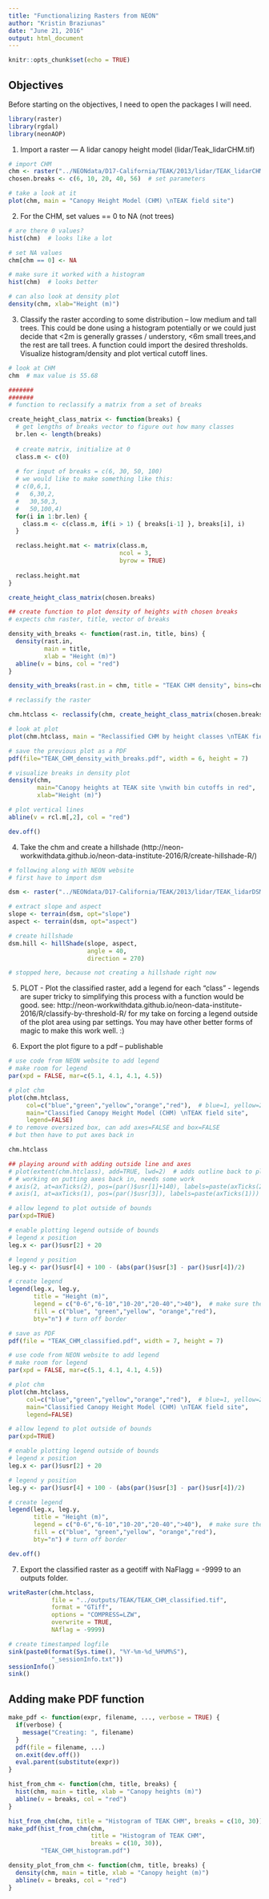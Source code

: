 ```yaml
---
title: "Functionalizing Rasters from NEON"
author: "Kristin Braziunas"
date: "June 21, 2016"
output: html_document
---
```


```r
knitr::opts_chunk$set(echo = TRUE)
```

## Objectives

Before starting on the objectives, I need to open the packages I will need.

```r

library(raster)
library(rgdal)
library(neonAOP)

```

1. Import a raster — A lidar canopy height model (lidar/Teak_lidarCHM.tif)

```r

# import CHM
chm <- raster("../NEONdata/D17-California/TEAK/2013/lidar/TEAK_lidarCHM.tif")
chosen.breaks <- c(6, 10, 20, 40, 56)  # set parameters

# take a look at it
plot(chm, main = "Canopy Height Model (CHM) \nTEAK field site")

```

2. For the CHM, set values == 0 to NA (not trees)

```r

# are there 0 values?
hist(chm)  # looks like a lot

# set NA values
chm[chm == 0] <- NA

# make sure it worked with a histogram
hist(chm)  # looks better

# can also look at density plot
density(chm, xlab="Height (m)")

```

3. Classify the raster according to some distribution – low medium and tall trees. This could be done using a histogram potentially or we could just decide that <2m is generally grasses / understory, <6m small trees,and the rest are tall trees. A function could import the desired thresholds. Visualize histogram/density and plot vertical cutoff lines.

```r

# look at CHM
chm  # max value is 55.68

#######
#######
# function to reclassify a matrix from a set of breaks

create_height_class_matrix <- function(breaks) {
  # get lengths of breaks vector to figure out how many classes
  br.len <- length(breaks)
  
  # create matrix, initialize at 0
  class.m <- c(0)
  
  # for input of breaks = c(6, 30, 50, 100)
  # we would like to make something like this:
  # c(0,6,1,
  #   6,30,2,
  #   30,50,3,
  #   50,100,4)
  for(i in 1:br.len) {
    class.m <- c(class.m, if(i > 1) { breaks[i-1] }, breaks[i], i)
  }

  reclass.height.mat <- matrix(class.m,
                               ncol = 3,
                               byrow = TRUE)
  
  reclass.height.mat
}

create_height_class_matrix(chosen.breaks)

## create function to plot density of heights with chosen breaks
# expects chm raster, title, vector of breaks

density_with_breaks <- function(rast.in, title, bins) {
  density(rast.in, 
          main = title,
          xlab = "Height (m)")
  abline(v = bins, col = "red")
}

density_with_breaks(rast.in = chm, title = "TEAK CHM density", bins=chosen.breaks)

# reclassify the raster

chm.htclass <- reclassify(chm, create_height_class_matrix(chosen.breaks))

# look at plot
plot(chm.htclass, main = "Reclassified CHM by height classes \nTEAK field site")

```

```r

# save the previous plot as a PDF
pdf(file="TEAK_CHM_density_with_breaks.pdf", width = 6, height = 7)

# visualize breaks in density plot
density(chm,
        main="Canopy heights at TEAK site \nwith bin cutoffs in red",
        xlab="Height (m)")

# plot vertical lines
abline(v = rcl.m[,2], col = "red")

dev.off()

```

4. Take the chm and create a hillshade (http://neon-workwithdata.github.io/neon-data-institute-2016/R/create-hillshade-R/)

```r

# following along with NEON website
# first have to import dsm

dsm <- raster("../NEONdata/D17-California/TEAK/2013/lidar/TEAK_lidarDSM.tif")

# extract slope and aspect
slope <- terrain(dsm, opt="slope")
aspect <- terrain(dsm, opt="aspect")

# create hillshade
dsm.hill <- hillShade(slope, aspect,
                      angle = 40,
                      direction = 270)

# stopped here, because not creating a hillshade right now

```

5. PLOT - Plot the classified raster, add a legend for each “class” - legends are super tricky to simplifying this process with a function would be good.  see: http://neon-workwithdata.github.io/neon-data-institute-2016/R/classify-by-threshold-R/  for my take on forcing a legend outside of the plot area using par settings. You may have other better forms of magic to make this work well. :)

6. Export the plot figure to a pdf – publishable


```r

# use code from NEON website to add legend
# make room for legend
par(xpd = FALSE, mar=c(5.1, 4.1, 4.1, 4.5))

# plot chm
plot(chm.htclass,
     col=c("blue","green","yellow","orange","red"),  # blue=1, yellow=2, green=3
     main="Classified Canopy Height Model (CHM) \nTEAK field site",
     legend=FALSE)
# to remove oversized box, can add axes=FALSE and box=FALSE
# but then have to put axes back in

chm.htclass

## playing around with adding outside line and axes
# plot(extent(chm.htclass), add=TRUE, lwd=2)  # adds outline back to plot
# # working on putting axes back in, needs some work
# axis(2, at=axTicks(2), pos=(par()$usr[1]+140), labels=paste(axTicks(2)))
# axis(1, at=axTicks(1), pos=(par()$usr[3]), labels=paste(axTicks(1)))

# allow legend to plot outside of bounds
par(xpd=TRUE)

# enable plotting legend outside of bounds
# legend x position
leg.x <- par()$usr[2] + 20

# legend y position
leg.y <- par()$usr[4] + 100 - (abs(par()$usr[3] - par()$usr[4])/2)

# create legend
legend(leg.x, leg.y,
       title = "Height (m)",
       legend = c("0-6","6-10","10-20","20-40",">40"),  # make sure the order matches the colors, next
       fill = c("blue", "green","yellow", "orange","red"),
       bty="n") # turn off border

```

```r

# save as PDF
pdf(file = "TEAK_CHM_classified.pdf", width = 7, height = 7)

# use code from NEON website to add legend
# make room for legend
par(xpd = FALSE, mar=c(5.1, 4.1, 4.1, 4.5))

# plot chm
plot(chm.htclass,
     col=c("blue","green","yellow","orange","red"),  # blue=1, yellow=2, green=3
     main="Classified Canopy Height Model (CHM) \nTEAK field site",
     legend=FALSE)

# allow legend to plot outside of bounds
par(xpd=TRUE)

# enable plotting legend outside of bounds
# legend x position
leg.x <- par()$usr[2] + 20

# legend y position
leg.y <- par()$usr[4] + 100 - (abs(par()$usr[3] - par()$usr[4])/2)

# create legend
legend(leg.x, leg.y,
       title = "Height (m)",
       legend = c("0-6","6-10","10-20","20-40",">40"),  # make sure the order matches the colors, next
       fill = c("blue", "green","yellow", "orange","red"),
       bty="n") # turn off border

dev.off()

```


7. Export the classified raster as a geotiff with NaFlagg = -9999 to an outputs folder.

```r

writeRaster(chm.htclass,
            file = "../outputs/TEAK/TEAK_CHM_classified.tif",
            format = "GTiff",
            options = "COMPRESS=LZW", 
            overwrite = TRUE,
            NAflag = -9999)

```

```r

# create timestamped logfile
sink(paste0(format(Sys.time(), "%Y-%m-%d_%H%M%S"),
            "_sessionInfo.txt"))
sessionInfo()
sink()

```

## Adding make PDF function

```r

make_pdf <- function(expr, filename, ..., verbose = TRUE) {
  if(verbose) {
    message("Creating: ", filename)
  }
  pdf(file = filename, ...)
  on.exit(dev.off())
  eval.parent(substitute(expr))
}

hist_from_chm <- function(chm, title, breaks) {
  hist(chm, main = title, xlab = "Canopy heights (m)")
  abline(v = breaks, col = "red")
}

hist_from_chm(chm, title = "Histogram of TEAK CHM", breaks = c(10, 30))
make_pdf(hist_from_chm(chm, 
                       title = "Histogram of TEAK CHM", 
                       breaks = c(10, 30)), 
         "TEAK_CHM_histogram.pdf")

density_plot_from_chm <- function(chm, title, breaks) {
  density(chm, main = title, xlab = "Canopy height (m)")
  abline(v = breaks, col = "red")
}

```

